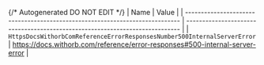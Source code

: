 {/* Autogenerated DO NOT EDIT  */}
| Name                                                                         | Value                                                                        |
| ---------------------------------------------------------------------------- | ---------------------------------------------------------------------------- |
| `HttpsDocsWithorbComReferenceErrorResponsesNumber500InternalServerError`     | https://docs.withorb.com/reference/error-responses#500-internal-server-error |